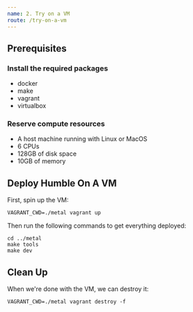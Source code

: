 ```yaml
---
name: 2. Try on a VM
route: /try-on-a-vm
---
```


## Prerequisites

### Install the required packages

- docker
- make
- vagrant
- virtualbox

### Reserve compute resources

- A host machine running with Linux or MacOS
- 6 CPUs
- 128GB of disk space
- 10GB of memory

## Deploy Humble On A VM

First, spin up the VM:

```
VAGRANT_CWD=./metal vagrant up
```

Then run the following commands to get everything deployed:

```
cd ../metal
make tools
make dev
```

## Clean Up

When we're done with the VM, we can destroy it:

```
VAGRANT_CWD=./metal vagrant destroy -f
```